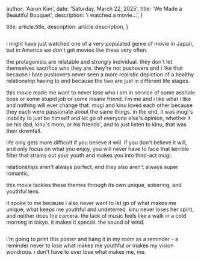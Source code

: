 
  author: 'Aaron Kim',
  date: 'Saturday, March 22, 2025',
  title: 'We Made a Beautiful Bouquet',
  description:
    'i watched a movie...',
}

  title: article.title,
  description: article.description,
}


<Image src={image} alt="" />

i might have just watched one of a very populated genre of movie in Japan, but in America we don't get movies like these very often.

the protagonists are relatable and strongly individual. they don't let themselves sacrifice who they are. they're not pushovers and i like that because i hate pushovers
never seen a more realistic depiction of a healthy relationship having to end because the two are just in different life stages. 

this movie made me want to never lose who i am in service of some asshole boss or some stupid job or some insane friend. i'm me and i like what i like and nothing will ever change that. 
mugi and kinu loved each other because they each were passionate about the same things. in the end, it was mugi's inability to just be himself and let go of everyone else's opinion, 
whether it be his dad, kinu's mom, or his friends', and to just listen to kinu, that was their downfall.

life only gets more difficult if you believe it will. if you don't believe it will, and only focus on what you enjoy, you will never have to face that terrible
filter that strains out your youth and makes you into third-act mugi. 

relationships aren't always perfect, and they also aren't always super romantic.

this movie tackles these themes through its own unique, sobering, and youthful lens.

it spoke to me because i also never want to let go of what makes me unique, what keeps me youthful and undeterred. kinu never loses her spirit, and neither does the camera.
the lack of music feels like a walk in a cold morning in tokyo. it makes it special. the sound of wind. 

<Image src={image2} alt="" />

i'm going to print this poster and hang it in my room as a reminder - a reminder never to lose what makes me youthful or makes my vision wondrous.
i don't have to ever lose what makes me, me. 